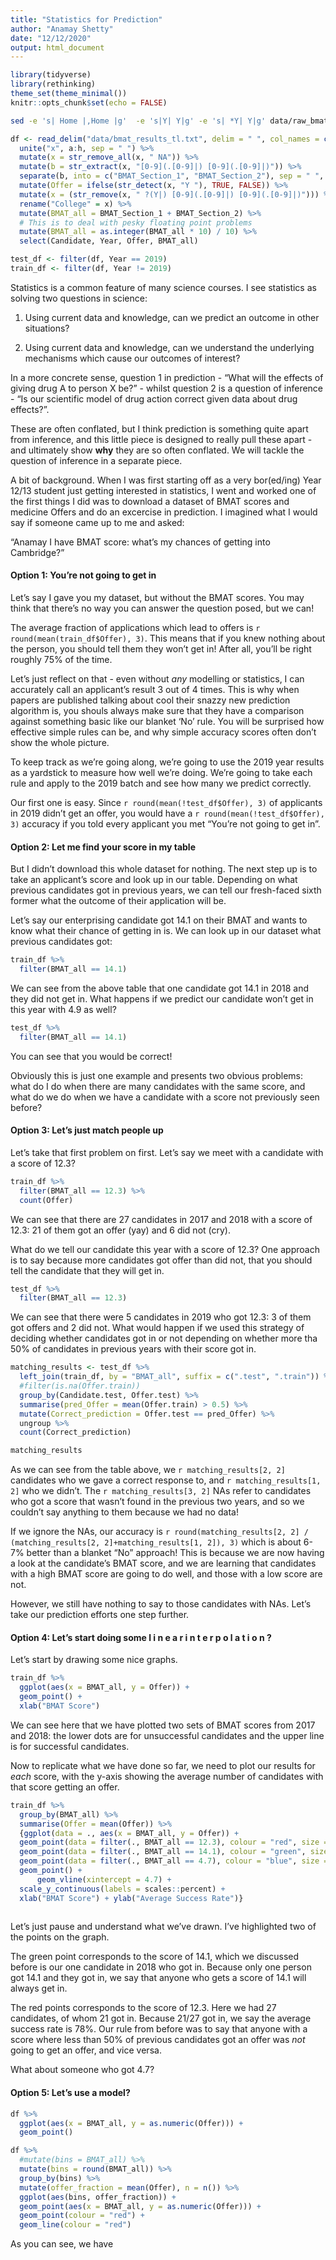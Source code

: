 ```yaml
---
title: "Statistics for Prediction"
author: "Anamay Shetty"
date: "12/12/2020"
output: html_document
---
```


```r
library(tidyverse)
library(rethinking)
theme_set(theme_minimal())
knitr::opts_chunk$set(echo = FALSE)
```

```bash
sed -e 's| Home |,Home |g'  -e 's|Y| Y|g' -e 's| *Y| Y|g' data/raw_bmat_results_tl.txt | tr "," "\n" > data/bmat_results_tl.txt
```

```r
df <- read_delim("data/bmat_results_tl.txt", delim = " ", col_names = c("Domicile", "Course", "Year", "Candidate", letters[1:8]), skip = 1) %>%
  unite("x", a:h, sep = " ") %>%
  mutate(x = str_remove_all(x, " NA")) %>%
  mutate(b = str_extract(x, "[0-9](.[0-9]|) [0-9](.[0-9]|)")) %>%
  separate(b, into = c("BMAT_Section_1", "BMAT_Section_2"), sep = " ", convert = TRUE) %>%
  mutate(Offer = ifelse(str_detect(x, "Y "), TRUE, FALSE)) %>%
  mutate(x = (str_remove(x, " ?(Y|) [0-9](.[0-9]|) [0-9](.[0-9]|)"))) %>%
  rename("College" = x) %>%
  mutate(BMAT_all = BMAT_Section_1 + BMAT_Section_2) %>%
  # This is to deal with pesky floating point problems
  mutate(BMAT_all = as.integer(BMAT_all * 10) / 10) %>%
  select(Candidate, Year, Offer, BMAT_all)

test_df <- filter(df, Year == 2019)
train_df <- filter(df, Year != 2019)

```

Statistics is a common feature of many science courses. I see statistics as solving two questions in science:

1. Using current data and knowledge, can we predict an outcome in other situations?

2. Using current data and knowledge, can we understand the underlying mechanisms which cause our outcomes of interest?

In a more concrete sense, question 1 in prediction - "What will the effects of giving drug A to person X be?" - whilst question 2 is a question of inference - "Is our scientific model of drug action correct given data about drug effects?".

These are often conflated, but I think prediction is something quite apart from inference, and this little piece is designed to really pull these apart - and ultimately show **why** they are so often conflated. We will tackle the question of inference in a separate piece. 

A bit of background. When I was first starting off as a very bor(ed/ing) Year 12/13 student just getting interested in statistics, I went and worked one of the first things I did was to download a dataset of BMAT scores and medicine Offers and do an excercise in prediction. I imagined what I would say if someone came up to me and asked:

"Anamay I have <blah> BMAT score: what's my chances of getting into Cambridge?"

#### Option 1: You're not going to get in

Let's say I gave you my dataset, but without the BMAT scores. You may think that there's no way you can answer the question posed, but we can!

The average fraction of applications which lead to offers is `r round(mean(train_df$Offer), 3)`. This means that if you knew nothing about the person, you should tell them they won't get in! After all, you'll be right roughly 75% of the time.

Let's just reflect on that - even without *any* modelling or statistics, I can accurately call an applicant's result 3 out of 4 times. This is why when papers are published talking about cool their snazzy new prediction algorithm is, you shouls always make sure that they have a comparison against something basic like our blanket 'No' rule. You will be surprised how effective simple rules can be, and why simple accuracy scores often don't show the whole picture. 

To keep track as we're going along, we're going to use the 2019 year results as a yardstick to measure how well we're doing. We're going to take each rule and apply to the 2019 batch and see how many we predict correctly. 

Our first one is easy. Since `r round(mean(!test_df$Offer), 3)` of applicants in 2019 didn't get an offer, you would have a `r round(mean(!test_df$Offer), 3)` accuracy if you told every applicant you met "You're not going to get in".

#### Option 2: Let me find your score in my table

But I didn't download this whole dataset for nothing. The next step up is to take an applicant's score and look up in our table. Depending on what previous candidates got in previous years, we can tell our fresh-faced sixth former what the outcome of their application will be.

Let's say our enterprising candidate got 14.1 on their BMAT and wants to know what their chance of getting in is. We can look up in our dataset what previous candidates got:

```r
train_df %>%
  filter(BMAT_all == 14.1)

```

We can see from the above table that one candidate got 14.1 in 2018 and they did not get in. What happens if we predict our candidate won't get in this year with 4.9 as well?

```r
test_df %>%
  filter(BMAT_all == 14.1)

```

You can see that you would be correct! 

Obviously this is just one example and presents two obvious problems: what do I do when there are many candidates with the same score, and what do we do when we have a candidate with a score not previously seen before?

#### Option 3: Let's just match people up

Let's take that first problem on first. Let's say we meet with a candidate with a score of 12.3?

```r
train_df %>%
  filter(BMAT_all == 12.3) %>%
  count(Offer)

```

We can see that there are 27 candidates in 2017 and 2018 with a score of 12.3: 21 of them got an offer (yay) and 6 did not (cry).

What do we tell our candidate this year with a score of 12.3? One approach is to say because more candidates got offer than did not, that you should tell the candidate that they will get in. 

```r
test_df %>%
  filter(BMAT_all == 12.3)
```

We can see that there were 5 candidates in 2019 who got 12.3: 3 of them got offers and 2 did not. What would happen if we used this strategy of deciding whether candidates got in or not depending on whether more tha 50% of candidates in previous years with their score got in. 

```r
matching_results <- test_df %>%
  left_join(train_df, by = "BMAT_all", suffix = c(".test", ".train")) %>%
  #filter(is.na(Offer.train))
  group_by(Candidate.test, Offer.test) %>%
  summarise(pred_Offer = mean(Offer.train) > 0.5) %>%
  mutate(Correct_prediction = Offer.test == pred_Offer) %>%
  ungroup %>%
  count(Correct_prediction)

matching_results
```

As we can see from the table above, we `r matching_results[2, 2]` candidates who we gave a correct response to, and `r matching_results[1, 2]` who we didn't. The `r matching_results[3, 2]` NAs refer to candidates who got a score that wasn't found in the previous two years, and so we couldn't say anything to them because we had no data!

If we ignore the NAs, our accuracy is `r round(matching_results[2, 2] / (matching_results[2, 2]+matching_results[1, 2]), 3)` which is about 6-7% better than a blanket "No" approach! This is because we are now having a look at the candidate's BMAT score, and we are learning that candidates with a high BMAT score are going to do well, and those with a low score are not.

However, we still have nothing to say to those candidates with NAs. Let's take our prediction efforts one step further. 

#### Option 4: Let's start doing some l i n e a r i n t e r p o l a t i o n ?

Let's start by drawing some nice graphs.

```r
train_df %>%
  ggplot(aes(x = BMAT_all, y = Offer)) +
  geom_point() +
  xlab("BMAT Score")
```

We can see here that we have plotted two sets of BMAT scores from 2017 and 2018: the lower dots are for unsuccessful candidates and the upper line is for successful candidates.

Now to replicate what we have done so far, we need to plot our results for *each* score, with the y-axis showing the average number of candidates with that score getting an offer. 

```r
train_df %>%
  group_by(BMAT_all) %>%
  summarise(Offer = mean(Offer)) %>%
  {ggplot(data = ., aes(x = BMAT_all, y = Offer)) +
  geom_point(data = filter(., BMAT_all == 12.3), colour = "red", size = 3) +
  geom_point(data = filter(., BMAT_all == 14.1), colour = "green", size = 3) +
  geom_point(data = filter(., BMAT_all == 4.7), colour = "blue", size = 3) +
  geom_point() +
      geom_vline(xintercept = 4.7) +
  scale_y_continuous(labels = scales::percent) +
  xlab("BMAT Score") + ylab("Average Success Rate")}
  
```

Let's just pause and understand what we've drawn. I've highlighted two of the points on the graph. 

The green point corresponds to the score of 14.1, which we discussed before is our one candidate in 2018 who got in. Because only one person got 14.1 and they got in, we say that anyone who gets a score of 14.1 will always get in. 

The red points corresponds to the score of 12.3. Here we had 27 candidates, of whom 21 got in. Because 21/27 got in, we say the average success rate is 78%. Our rule from before was to say that anyone with a score where less than 50% of previous candidates got an offer was *not* going to get an offer, and vice versa.

What about someone who got 4.7?

#### Option 5: Let's use a model?





```r
df %>%
  ggplot(aes(x = BMAT_all, y = as.numeric(Offer))) +
  geom_point()
```


```r
df %>%
  #mutate(bins = BMAT_all) %>%
  mutate(bins = round(BMAT_all)) %>%
  group_by(bins) %>%
  mutate(offer_fraction = mean(Offer), n = n()) %>%
  ggplot(aes(bins, offer_fraction)) +
  geom_point(aes(x = BMAT_all, y = as.numeric(Offer))) +
  geom_point(colour = "red") +
  geom_line(colour = "red")
```


As you can see, we have 